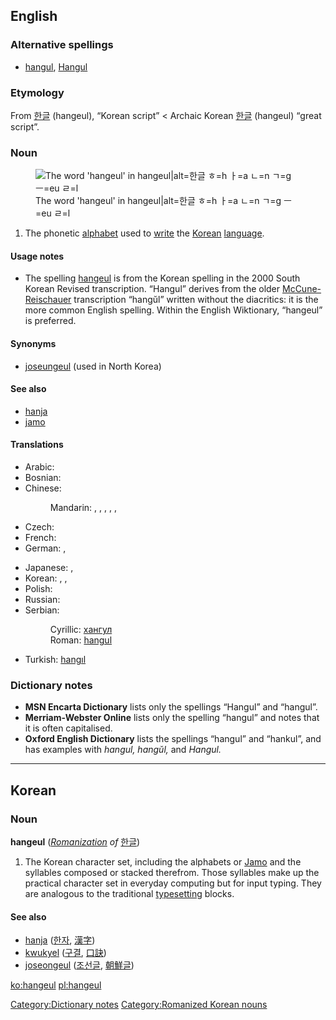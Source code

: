 {{also|han-geul|Hangeul}}
==English==
{{wikipedia}}

===Alternative spellings===
* [[hangul]], [[Hangul]]

===Etymology===
From {{etyl|ko|en}} [[한글]] (hangeul), “Korean script” < Archaic Korean [[한글]] (hangeul) “great script”.

===Noun===
{{en-noun|-}}
[[File:Hangeul.svg|thumb|The word 'hangeul' in hangeul|alt=한글 ㅎ=h ㅏ=a ㄴ=n ㄱ=g ㅡ=eu ㄹ=l]]
# The phonetic [[alphabet]] used to [[write]] the [[Korean]] [[language]].

====Usage notes====
* The spelling [[hangeul]] is from the Korean spelling in the 2000 South Korean Revised transcription. “Hangul” derives from the older [[McCune-Reischauer]] transcription “hangŭl” written without the diacritics: it is the more common English spelling. Within the English Wiktionary, “hangeul” is preferred.

====Synonyms====
* [[joseungeul]] (used in North Korea)

====See also====
* [[hanja]]
* [[jamo]]

====Translations====
{{trans-top|Korean phonetic script}}
* Arabic: {{t|ar|هانغول|m|tr=hanguul, hanghuul|sc=Arab}}
* Bosnian: {{t-|bs|hangul|m}}
* Chinese:
*: Mandarin: {{t|cmn|諺文|sc=Hani|xs=Mandarin}}, {{t|cmn|谚文|tr=yànwén|sc=Hani|xs=Mandarin}},  {{t|cmn|朝鮮字母|sc=Hani|xs=Mandarin}},  {{t|cmn|朝鲜字母|tr=Cháoxiǎn zìmǔ|sc=Hani|xs=Mandarin}},  {{t|cmn|韓字|sc=Hani|xs=Mandarin}},  {{t|cmn|韩字|tr=hánzì|sc=Hani|xs=Mandarin}}
* Czech: {{t-|cs|hangul|m}}
* French: {{t-|fr|hangeul|m}}
* German: {{t-|de|Hangeul|n}},  {{t-|de|Hangul|n}}
{{trans-mid}}
* Japanese: {{t|ja|ハングル|tr=hangeru|sc=Jpan}},  {{t|ja|朝鮮文字|tr=ちょうせんもじ, Chōsen moji|sc=Jpan}}
* Korean: {{qualifier|South}} {{t+|ko|한글|tr=hangeul|sc=Kore}},  {{qualifier|North}} {{t+|ko|조선글|tr=joseongeul|sc=Kore}},  {{qualifier|諺文}} {{t|ko|언문|tr=eonmun|sc=Kore}}
* Polish: {{t+|pl|hangyl|m}}
* Russian: {{t-|ru|хангыль|m|tr=xangýl’|sc=Cyrl}}
* Serbian:
*: Cyrillic: [[хангул]] {{m}}
*: Roman: [[hangul#Serbian|hangul]] {{m}}
* Turkish: [[hangıl]]
{{trans-bottom}}

===Dictionary notes===
* '''MSN Encarta Dictionary''' lists only the spellings “Hangul” and “hangul”.
* '''Merriam-Webster Online''' lists only the spelling “hangul” and notes that it is often capitalised.
* '''Oxford English Dictionary''' lists the spellings “hangul” and “hankul”, and has examples with ''hangul, hangŭl,'' and ''Hangul.''

[[Category:Dictionary notes]]

----

==Korean==

===Noun===
'''hangeul''' (''[[w:Revised Romanization|Romanization]] of'' [[한글]])

# The Korean character set, including the alphabets or [[w:Jamo|Jamo]] and the syllables composed or stacked therefrom. Those syllables make up the practical character set in everyday computing but for input typing. They are analogous to the traditional [[typesetting]] blocks.

====See also====
* [[hanja]] ([[한자]], [[漢字]])
* [[kwukyel]] ([[구결]], [[口訣]])
* [[joseongeul]] ([[조선글]], [[朝鮮글]])

[[Category:Romanized Korean nouns]]

[[ko:hangeul]]
[[pl:hangeul]]